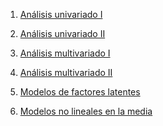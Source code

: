 1.  [Análisis univariado I](../2020-09-26-01-analisis-univariado-i/index.qmd)

2.  [Análisis univariado II](../2020-10-03-02-analisis-univariado-ii/index.qmd)

3.  [Análisis multivariado I](../2020-10-10-03-analisis-multivariado-i/index.qmd)

4.  [Análisis multivariado II](../2020-10-17-04-analisis-multivariado-ii/index.qmd)

5.  [Modelos de factores latentes](../2020-10-24-05-modelos-de-factores-latentes/index.qmd)

6.  [Modelos no lineales en la media](../2020-10-31-06-modelos-no-lineales-en-la-media/index.qmd)
